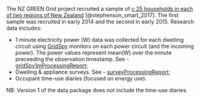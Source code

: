 The NZ GREEN Grid project recruited a sample of [c 25 households in each of two regions of New Zealand](ggOverviewReport.html) [@stephenson_smart_2017]. The first sample was recruited in early 2014 and the second in early 2015. Research data includes:

 * 1 minute electricity power (W) data was collected for each dwelling circuit using [GridSpy](https://gridspy.com/) monitors on each power circuit (and the incoming power). The power values represent mean(W) over the minute preceeding the observation timestamp. See - [gridSpy1mProcessingReport](gridSpy1mProcessingReport.html);
 * Dwelling & appliance surveys. See - [surveyProcessingReport](surveyProcessingReport.html);
 * Occupant time-use diaries (focused on energy use).
 
 NB: Version 1 of the data package does not include the time-use diaries.